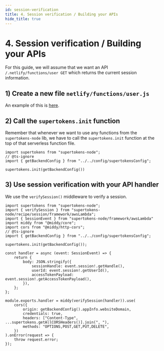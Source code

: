 ```yaml
---
id: session-verification
title: 4. Session verification / Building your APIs
hide_title: true
---
```


<!-- COPY DOCS -->
<!-- ./thirdpartyemailpassword/serverless/with-netlify/session-verification.mdx -->

# 4. Session verification / Building your APIs

For this guide, we will assume that we want an API `/.netlify/functions/user GET` which returns the current session information.

## 1) Create a new file `netlify/functions/user.js`
An example of this is [here](https://github.com/supertokens/supertokens-auth-react/blob/master/examples/with-netlify/netlify/functions/user.js).

## 2) Call the `supertokens.init` function

Remember that whenever we want to use any functions from the `supertokens-node` lib, we have to call the `supertokens.init` function at the top of that serverless function file.


```tsx title="netlify/functions/user.ts"
import supertokens from "supertokens-node";
// @ts-ignore
import { getBackendConfig } from "../../config/supertokensConfig";

supertokens.init(getBackendConfig())
```

## 3) Use session verification with your API handler
We use the `verifySession()` middleware to verify a session.

```tsx title="netlify/functions/user.ts"
import supertokens from "supertokens-node";
import { verifySession } from "supertokens-node/recipe/session/framework/awsLambda";
import { SessionEvent } from "supertokens-node/framework/awsLambda"
import middy from "@middy/core";
import cors from "@middy/http-cors";
// @ts-ignore
import { getBackendConfig } from "../../config/supertokensConfig";

supertokens.init(getBackendConfig());

const handler = async (event: SessionEvent) => {
    return {
        body: JSON.stringify({
            sessionHandle: event.session!.getHandle(),
            userId: event.session!.getUserId(),
            accessTokenPayload: event.session!.getAccessTokenPayload(),
        }),
    };
};

module.exports.handler = middy(verifySession(handler)).use(
    cors({
        origin: getBackendConfig().appInfo.websiteDomain,
        credentials: true,
        headers: ["Content-Type", ...supertokens.getAllCORSHeaders()].join(", "),
        methods: "OPTIONS,POST,GET,PUT,DELETE",
    })
).onError(request => {
    throw request.error;
});
```
